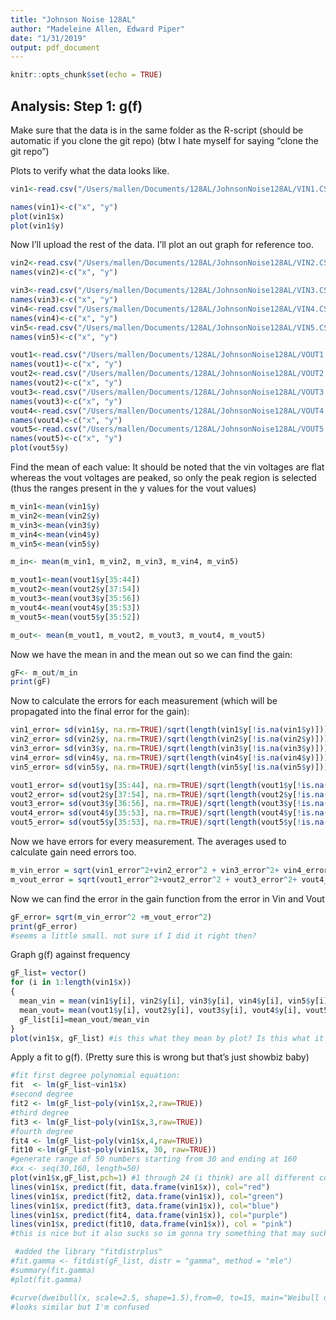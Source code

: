 ```yaml
---
title: "Johnson Noise 128AL"
author: "Madeleine Allen, Edward Piper"
date: "1/31/2019"
output: pdf_document
---
```


```r
knitr::opts_chunk$set(echo = TRUE)
```

## Analysis: Step 1: g(f)

Make sure that the data is in the same folder as the R-script (should be automatic if you clone the git repo) (btw I hate myself for saying "clone the git repo")

Plots to verify what the data looks like.
```r
vin1<-read.csv("/Users/mallen/Documents/128AL/JohnsonNoise128AL/VIN1.CSV")

names(vin1)<-c("x", "y")
plot(vin1$x)
plot(vin1$y)

```

Now I'll upload the rest of the data. I'll plot an out graph for reference too.
```r
vin2<-read.csv("/Users/mallen/Documents/128AL/JohnsonNoise128AL/VIN2.CSV")
names(vin2)<-c("x", "y")

vin3<-read.csv("/Users/mallen/Documents/128AL/JohnsonNoise128AL/VIN3.CSV")
names(vin3)<-c("x", "y")
vin4<-read.csv("/Users/mallen/Documents/128AL/JohnsonNoise128AL/VIN4.CSV")
names(vin4)<-c("x", "y")
vin5<-read.csv("/Users/mallen/Documents/128AL/JohnsonNoise128AL/VIN5.CSV")
names(vin5)<-c("x", "y")

vout1<-read.csv("/Users/mallen/Documents/128AL/JohnsonNoise128AL/VOUT1.CSV")
names(vout1)<-c("x", "y")
vout2<-read.csv("/Users/mallen/Documents/128AL/JohnsonNoise128AL/VOUT2.CSV")
names(vout2)<-c("x", "y")
vout3<-read.csv("/Users/mallen/Documents/128AL/JohnsonNoise128AL/VOUT3.CSV")
names(vout3)<-c("x", "y")
vout4<-read.csv("/Users/mallen/Documents/128AL/JohnsonNoise128AL/VOUT4.CSV")
names(vout4)<-c("x", "y")
vout5<-read.csv("/Users/mallen/Documents/128AL/JohnsonNoise128AL/VOUT5.CSV")
names(vout5)<-c("x", "y")
plot(vout5$y)
```

Find the mean of each value:
It should be noted that the vin voltages are flat whereas the vout voltages are peaked, so only the peak region is selected (thus the ranges present in the y values for the vout values)
```r
m_vin1<-mean(vin1$y)
m_vin2<-mean(vin2$y)
m_vin3<-mean(vin3$y)
m_vin4<-mean(vin4$y)
m_vin5<-mean(vin5$y)

m_in<- mean(m_vin1, m_vin2, m_vin3, m_vin4, m_vin5)

m_vout1<-mean(vout1$y[35:44])
m_vout2<-mean(vout2$y[37:54])
m_vout3<-mean(vout3$y[35:56])
m_vout4<-mean(vout4$y[35:53])
m_vout5<-mean(vout5$y[35:52])

m_out<- mean(m_vout1, m_vout2, m_vout3, m_vout4, m_vout5)

```

Now we have the mean in and the mean out so we can find the gain:
```r
gF<- m_out/m_in
print(gF)
```

Now to calculate the errors for each measurement (which will be propagated into the final error for the gain):
```r
vin1_error= sd(vin1$y, na.rm=TRUE)/sqrt(length(vin1$y[!is.na(vin1$y)]))
vin2_error= sd(vin2$y, na.rm=TRUE)/sqrt(length(vin2$y[!is.na(vin2$y)]))
vin3_error= sd(vin3$y, na.rm=TRUE)/sqrt(length(vin3$y[!is.na(vin3$y)]))
vin4_error= sd(vin4$y, na.rm=TRUE)/sqrt(length(vin4$y[!is.na(vin4$y)]))
vin5_error= sd(vin5$y, na.rm=TRUE)/sqrt(length(vin5$y[!is.na(vin5$y)]))

vout1_error= sd(vout1$y[35:44], na.rm=TRUE)/sqrt(length(vout1$y[!is.na(vout1$y)]))
vout2_error= sd(vout2$y[37:54], na.rm=TRUE)/sqrt(length(vout2$y[!is.na(vout2$y)]))
vout3_error= sd(vout3$y[36:56], na.rm=TRUE)/sqrt(length(vout3$y[!is.na(vout3$y)]))
vout4_error= sd(vout4$y[35:53], na.rm=TRUE)/sqrt(length(vout4$y[!is.na(vout4$y)]))
vout5_error= sd(vout5$y[35:53], na.rm=TRUE)/sqrt(length(vout5$y[!is.na(vout5$y)]))
```

Now we have errors for every measurement. The averages used to calculate gain need errors too.
```r
m_vin_error = sqrt(vin1_error^2+vin2_error^2 + vin3_error^2+ vin4_error^2+vin5_error^2)
m_vout_error = sqrt(vout1_error^2+vout2_error^2 + vout3_error^2+ vout4_error^2+vout5_error^2)
```
Now we can find the error in the gain function from the error in Vin and Vout
```r
gF_error= sqrt(m_vin_error^2 +m_vout_error^2)
print(gF_error)
#seems a little small. not sure if I did it right then?
```

Graph g(f) against frequency
```r
gF_list= vector()
for (i in 1:length(vin1$x))
{
  mean_vin = mean(vin1$y[i], vin2$y[i], vin3$y[i], vin4$y[i], vin5$y[i])
  mean_vout= mean(vout1$y[i], vout2$y[i], vout3$y[i], vout4$y[i], vout5$y[i])
  gF_list[i]=mean_vout/mean_vin
}
plot(vin1$x, gF_list) #is this what they mean by plot? Is this what it should look like?
```

Apply a fit to g(f). (Pretty sure this is wrong but that's just showbiz baby)
```r
#fit first degree polynomial equation:
fit  <- lm(gF_list~vin1$x)
#second degree
fit2 <- lm(gF_list~poly(vin1$x,2,raw=TRUE))
#third degree
fit3 <- lm(gF_list~poly(vin1$x,3,raw=TRUE))
#fourth degree
fit4 <- lm(gF_list~poly(vin1$x,4,raw=TRUE))
fit10 <-lm(gF_list~poly(vin1$x, 30, raw=TRUE))
#generate range of 50 numbers starting from 30 and ending at 160
#xx <- seq(30,160, length=50)
plot(vin1$x,gF_list,pch=1) #1 through 24 (i think) are all different cool shapes!
lines(vin1$x, predict(fit, data.frame(vin1$x)), col="red")
lines(vin1$x, predict(fit2, data.frame(vin1$x)), col="green")
lines(vin1$x, predict(fit3, data.frame(vin1$x)), col="blue")
lines(vin1$x, predict(fit4, data.frame(vin1$x)), col="purple")
lines(vin1$x, predict(fit10, data.frame(vin1$x)), col = "pink")
#this is nice but it also sucks so im gonna try something that may suck less
```

```r
 #added the library "fitdistrplus"
#fit.gamma <- fitdist(gF_list, distr = "gamma", method = "mle")
#summary(fit.gamma)
#plot(fit.gamma)

#curve(dweibull(x, scale=2.5, shape=1.5),from=0, to=15, main="Weibull distribution")
#looks similar but I'm confused

```
